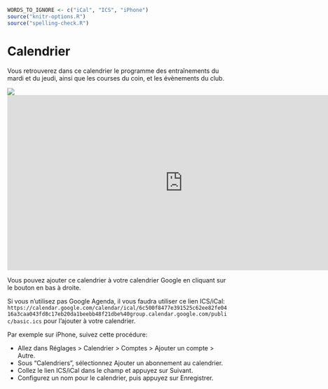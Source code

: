 ```r
WORDS_TO_IGNORE <- c("iCal", "ICS", "iPhone")
source("knitr-options.R")
source("spelling-check.R")
```

# Calendrier {-}

Vous retrouverez dans ce calendrier le programme des entraînements du mardi et du jeudi, ainsi que les courses du coin, et les évènements du club.

<!-- http://stackoverflow.com/questions/11122249/scale-iframe-css-width-100-like-an-image -->
<div class="h_iframe">
<img class="ratio" src="https://placehold.co/600x300?text=Chargement+du+calendrier..."/>
<iframe src="https://calendar.google.com/calendar/embed?src=6c500f8477e391525c62ee82fe0416a3caa043fd8c17eb20da1beebb48f21dbe%40group.calendar.google.com&ctz=Europe%2FParis&wkst=2" style="border: 0" width="800" height="400" frameborder="0" scrolling="no"></iframe>
</div>

Vous pouvez ajouter ce calendrier à votre calendrier Google en cliquant sur le bouton en bas à droite.

Si vous n'utilisez pas Google Agenda, il vous faudra utiliser ce lien ICS/iCal: `https://calendar.google.com/calendar/ical/6c500f8477e391525c62ee82fe0416a3caa043fd8c17eb20da1beebb48f21dbe%40group.calendar.google.com/public/basic.ics` pour l'ajouter à votre calendrier.

Par exemple sur iPhone, suivez cette procédure: 

- Allez dans Réglages > Calendrier > Comptes > Ajouter un compte > Autre.
- Sous "Calendriers", sélectionnez Ajouter un abonnement au calendrier.
- Collez le lien ICS/iCal dans le champ et appuyez sur Suivant.
- Configurez un nom pour le calendrier, puis appuyez sur Enregistrer.
